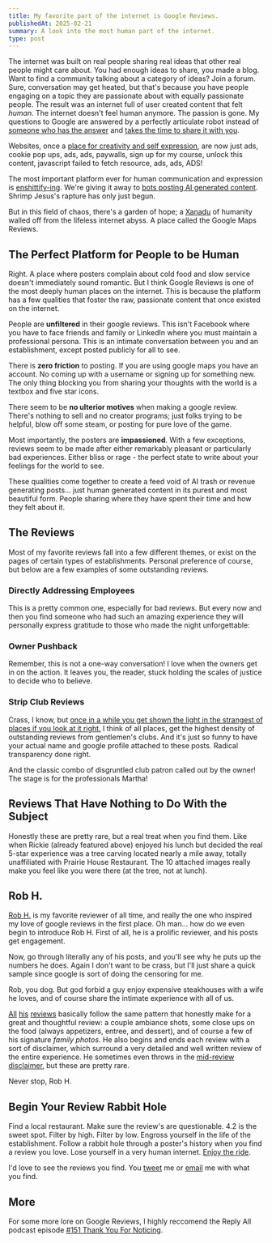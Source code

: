 ```yaml
---
title: My favorite part of the internet is Google Reviews.
publishedAt: 2025-02-21
summary: A look into the most human part of the internet.
type: post
---
```

The internet was built on real people sharing real ideas that other real people might care about. You had enough ideas to share, you made a blog. Want to find a community talking about a category of ideas? Join a forum. Sure, conversation may get heated, but that's because you have people engaging on a topic they are passionate about with equally passionate people. The result was an internet full of user created content that felt *human*.
The internet doesn't feel human anymore. The passion is gone. My questions to Google are answered by a perfectly articulate robot instead of [someone who has the answer](https://qr.ae/pYSuav) and [takes the time to share it with you](https://qr.ae/pYSPUX).

Websites, once a [place for creativity and self expression](https://blog.jim-nielsen.com/2025/the-art-of-making-websites/?__readwiseLocation=), are now just ads, cookie pop ups, ads, ads, paywalls, sign up for my course, unlock this content, javascript failed to fetch resource, ads, ads, ADS!

The most important platform ever for human communication and expression is [enshittify-ing](https://en.wikipedia.org/wiki/Enshittification). We're giving it away to [bots posting AI generated content](https://en.wikipedia.org/wiki/Dead_Internet_theory). Shrimp Jesus's rapture has only just begun.

But in this field of chaos, there's a garden of hope; a [Xanadu](https://www.poetryfoundation.org/poems/43991/kubla-khan) of humanity walled off from the lifeless internet abyss. A place called the Google Maps Reviews.

## The Perfect Platform for People to be Human

Right. A place where posters complain about cold food and slow service doesn't immediately sound romantic. But I think Google Reviews is one of the most deeply human places on the internet. This is because the platform has a few qualities that foster the raw, passionate content that once existed on the internet.

People are **unfiltered** in their google reviews. This isn't Facebook where you have to face friends and family or LinkedIn where you must maintain a professional persona. This is an intimate conversation between you and an establishment, except posted publicly for all to see.

There is **zero friction** to posting. If you are using google maps you have an account. No coming up with a username or signing up for something new. The only thing blocking you from sharing your thoughts with the world is a textbox and five star icons.

There seem to be **no ulterior motives** when making a google review. There's nothing to sell and no creator programs; just folks trying to be helpful, blow off some steam, or posting for pure love of the game.

<CaptionedImage
  src="/attachments/rob-h-footer.png"
  alt="A signature Rob H. review footer"
  width={400}
  caption="Rob H. (more below) just loves to eat."
  />

Most importantly, the posters are **impassioned**. With a few exceptions, reviews seem to be made after either remarkably pleasant or particularly bad experiences. Either bliss or rage - the perfect state to write about your feelings for the world to see. 

These qualities come together to create a feed void of AI trash or revenue generating posts... just human generated content in its purest and most beautiful form. People sharing where they have spent their time and how they felt about it.

## The Reviews

Most of my favorite reviews fall into a few different themes, or exist on the pages of certain types of establishments. Personal preference of course, but below are a few examples of some outstanding reviews.

### Directly Addressing Employees

This is a pretty common one, especially for bad reviews. But every now and then you find someone who had such an amazing experience they will personally express gratitude to those who made the night unforgettable:

<CaptionedImage
  src="/attachments/thank-you-marquita.png"
  alt="Birthday dinner at Mimi's Cafe"
  caption="Marquita going above and beyond."
  width={400}
/>

### Owner Pushback

Remember, this is not a one-way conversation! I love when the owners get in on the action. It leaves you, the reader, stuck holding the scales of justice to decide who to believe.

<CaptionedImage
  src="/attachments/action-burger-callout.png"
  alt="A restaurant owner responding to a negative review"
  caption="From the top rope!"
/>

### Strip Club Reviews

Crass, I know, but [once in a while you get shown the light in the strangest of places if you look at it right.](https://www.dead.net/song/scarlet-begonias) I think of all places, get the highest density of outstanding reviews from gentlemen's clubs. And it's just so funny to have your actual name and google profile attached to these posts. Radical transparency done right.

<CaptionedImage
  src="/attachments/Stupid rules.png"
  alt="A review complaining about club rules"
  caption="Honestly a totally fair complaint."
  width={600}
/>

And the classic combo of disgruntled club patron called out by the owner! The stage is for the professionals Martha!

<CaptionedImage
  src="/attachments/no-dancing-martha.png"
  alt="An owner's response to Martha's review"
  caption="You have got to know better Martha."
  width={400}
/>

## Reviews That Have Nothing to Do With the Subject

Honestly these are pretty rare, but a real treat when you find them. Like when Rickie (already featured above) enjoyed his lunch but decided the real 5-star experience was a tree carving located nearly a mile away, totally unaffiliated with Prairie House Restaurant. The 10 attached images really make you feel like you were there (at the tree, not at lunch).

<CaptionedImage
  src="/attachments/stump-pics.png"
  alt="A review about a tree carving unrelated to the restaurant"
  caption="It's the +7 photos that really makes this a great one."
  width={400}
/>

## Rob H.

[Rob H.](https://www.google.com/maps/contrib/118261417942436056680/reviews/@40.7272376,-73.9940491,17z/data=!4m3!8m2!3m1!1e1?hl=en-US&entry=ttu&g_ep=EgoyMDI1MDIxOC4wIKXMDSoASAFQAw%3D%3D) is my favorite reviewer of all time, and really the one who inspired my love of google reviews in the first place. Oh man... how do we even begin to introduce Rob H. First of all, he is a prolific reviewer, and his posts get engagement.

<CaptionedImage
  src="/attachments/rob-h-profile.png"
  alt="Rob H's Google Reviews profile showing his impressive stats"
  caption="The Michael Jordan of Google Reviewers."
  width={400}
/>

Now, go through literally any of his posts, and you'll see why he puts up the numbers he does. Again I don't want to be crass, but I'll just share a quick sample since google is sort of doing the censoring for me.

<CaptionedImage
  src="/attachments/rob-h-lucciola.png"
  alt="One of Rob H's signature restaurant reviews"
  caption="A signature Rob H. review"
  width={400}
/>

Rob, you dog. But god forbid a guy enjoy expensive steakhouses with a wife he loves, and of course share the intimate experience with all of us. 

[All](https://maps.app.goo.gl/aAxgunEHDUQqkaiT9) [his](https://maps.app.goo.gl/GByXD39jT2mawfRU6) [reviews](https://maps.app.goo.gl/C6j5ybHKcCkU5RNi9) basically follow the same pattern that honestly make for a great and thoughtful review: a couple ambiance shots, some close ups on the food (always appetizers, entree, and dessert), and of course a few of his signature *family photos*. He also begins and ends each review with a sort of disclaimer, which surround a very detailed and well written review of the entire experience. He sometimes even throws in the [mid-review disclaimer](https://maps.app.goo.gl/Dor55nrXfpwdMg1m7), but these are pretty rare.

<ImageRow>
  <CaptionedImage
    src="/attachments/rob-h-intro.png"
    alt="Rob H's signature review introduction"
    caption="Rob H's trademark review introduction"
    width={400}
  />
  <CaptionedImage
    src="/attachments/rob-h-footer-2.png"
    alt="Rob H's signature review footer"
    caption="Rob H's classic review conclusion"
    width={400}
  />
</ImageRow>

Never stop, Rob H.

## Begin Your Review Rabbit Hole

Find a local restaurant. Make sure the review's are questionable. 4.2 is the sweet spot. Filter by high. Filter by low. Engross yourself in the life of the establishment. Follow a rabbit hole through a poster's history when you find a review you love. Lose yourself in a very human internet. [Enjoy the ride](https://epicureanglobalexchange.com/enjoy-the-ride/).

I'd love to see the reviews you find. You [tweet](https://x.com/willtwait) me or [email](mailto:will.twait@gmail.com) me with what you find.

## More

For some more lore on Google Reviews, I highly reccomend the Reply All podcast episode [#151 Thank You For Noticing](https://open.spotify.com/episode/5lXTYlpy92GO12UsaC0VY1?si=d6411e220e554e02).
